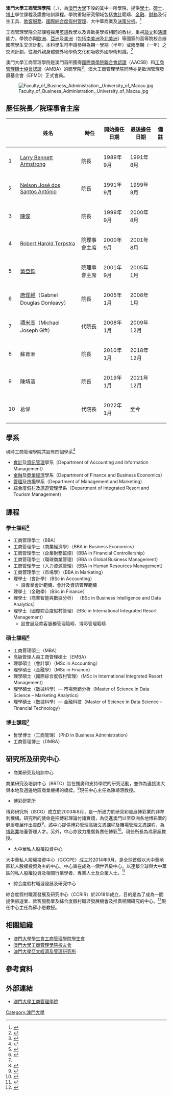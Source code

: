 {{refimprove|time=2015-09-22T10:47:16+00:00}}
{{Infobox University
| name = 澳門大學工商管理學院
| native_name = {{lang|pt|'''Faculdade de Gestão de Empresas'''}}<br />{{lang|en|'''Faculty of Business Administration'''}}
| established = 1989年（東亞大學工商管理學院）<br />1991年（澳門大學工商管理學院）
| dean = 葛偉教授
| faculty = 94<ref name=staff>[https://reg.um.edu.mo/qfacts/y2021/staff/ Staff – Registry, UM]</ref>
| staff = 35<ref name=admin>[https://fba.um.edu.mo/faculty/admin-staff/ Administrative Staff - Faculty of Business Administration | University of Macau]</ref>
| students = 2,995<ref name=student>[https://reg.um.edu.mo/qfacts/y2021/students/registered-students/ Registered Students – Registry, UM] </ref>
| undergrad = 2,342<ref name=student></ref>
| postgrad = 653<ref name=student></ref>
| city = [[澳門|澳門]]
| location = {{MAC}}[[氹仔|氹仔]][[大學大馬路|大學大馬路]]E22工商管理學院<br />{{coord|22.12820|113.54305|display=inline,title}}
| campus = [[市郊|市郊]]
| website = https://fba.um.edu.mo/
}}

'''澳門大學工商管理學院'''（{{lang-pt|'''Faculdade de Gestão de Empresas'''}}，{{lang-en|'''Faculty of Business Administration'''}}），為[[澳門大學|澳門大學]]下設的其中一所學院，提供[[學士|學士]]、[[碩士|碩士]]、[[博士|博士]]學位課程及證書培訓課程。學院重點研究領域包括[[會計學|會計]]範疇、[[金融學|金融]]、[[財務|財務]]及衍生工具、[[款客服務|款客服務]]、[[國際綜合度假村管理|國際綜合度假村管理]]、大中華商業及[[決策分析|決策分析]]。<ref name=about>{{Cite web |url=http://fba.umac.mo/about-fba/?lang=zh-hant |title=澳門大學工商管理學院 – 學院概況 |access-date=2015-09-30 |archive-date=2014-09-08 |archive-url=https://web.archive.org/web/20140908044142/http://fba.umac.mo/about-fba/?lang=zh-hant |dead-url=no }}</ref>

工商管理學院全部課程採用[[英語|英語]]教學以及與歐美學校相同的教材，重視[[論文|論文]]和[[演講|演講]]能力。學院亦與[[歐洲|歐洲]]、[[亞洲|亞洲]]及[[美洲|美洲]]（包括[[南美洲|南美洲]]及[[北美洲|北美洲]]）等國家的高等院校合辦國際學生交流計劃，本科學生可申請參與為期一學期（半年）或兩學期（一年）之交流計劃，往海外親身體驗外地學術文化和吸收外國學術知識。<ref name=exchange>{{Cite web |url=http://www.umac.mo/fba/exchange |title=FBA International Exchange Programme |access-date=2015-09-30 |archive-date=2018-07-08 |archive-url=https://web.archive.org/web/20180708152806/http://www.umac.mo/fba/exchange/ |dead-url=no }}</ref>

澳門大學工商管理學院是澳門首所獲得[[國際商管學院促進協會|國際商學院聯合會認證]]（AACSB）和[[工商管理硕士协会|工商管理碩士協會認證]]（AMBA）的商學院<ref>{{cite web|title=澳大工商管理學院通過歐洲質量發展系統認證資格評審考核|url=https://www.um.edu.mo/zh-hant/news-centre/news-and-events/news-and-press-releases/detail/50056/|access-date=2020-05-20|archive-date=2021-01-04|archive-url=https://web.archive.org/web/20210104022337/https://www.um.edu.mo/zh-hant/news-centre/news-and-events/news-and-press-releases/detail/50056/|dead-url=no}}</ref>，澳大工商管理學院同時亦是歐洲管理發展基金會（EFMD）正式會員。

[[File:Faculty_of_Business_Administration,_University_of_Macau.jpg|thumb]]

== 歷任院長／院理事會主席 ==
{| class="wikitable"
|-
! !! 姓名 !! 時任 !!開始擔任日期 !! 最後擔任日期 !! 備註  
|-
|1||[[Larry_Bennett_Armstrong|Larry Bennett Armstrong]]||院長||1989年9月||1991年8月||
|-
|2||[[Nelson_José_dos_Santos_António|Nelson José dos Santos António]]||院長||1991年9月||1999年8月||
|-
|3||[[陳俊|陳俊]]||院長||1999年9月||2000年8月||
|-
|4||[[Robert_Harold_Terpstra|Robert Harold Terpstra]]||院理事會主席||2000年9月||2001年8月||
|-
|5||[[黃亞鈞|黃亞鈞]]||院理事會主席||2001年9月||2005年1月||
|-
|6||[[唐理維|唐理維]]（Gabriel Douglas Donleavy）||院長||2005年1月||2008年1月||
|-
|7||[[禮米高|禮米高]]（Michael Joseph Gift）||代院長||2008年1月||2009年12月||
|-
|8||蘇育洲 ||院長||2010年1月||2018年12月||
|-
|9
|陳靖涵
|院長
|2019年1月
|2021年12月
|
|-
|10
|葛偉
|代院長
|2022年1月
|至今
|
|}

== 學系 ==
現時工商管理學院共設有四個學系<ref name=department>{{Cite web |url=http://fba.umac.mo/departments/?lang=zh-hant |title=澳門大學工商管理學院 – 學系設置 |access-date=2015-09-30 |archive-date=2015-10-01 |archive-url=https://web.archive.org/web/20151001111619/http://fba.umac.mo/departments/?lang=zh-hant |dead-url=no }}</ref>
* [[會計學|會計]]及[[資訊管理|資訊管理]]學系（Department of Accounting and Information Management）
* [[金融學|金融]]及[[商業經濟學|商業經濟]]學系（Department of Finance and Business Economics）
* [[管理學|管理]]及[[市場學|市場]]學系（Department of Management and Marketing）
*[[度假村|綜合度假村]]及[[旅游|旅遊管理]]學系（Department of Integrated Resort and Tourism Management）

== 課程 ==
=== 學士課程<ref name=undergrad>{{Cite web |url=http://fba.umac.mo/programmes/bachelor/?lang=zh-hant |title=澳門大學工商管理學院 – 學士學位課程 |access-date=2015-09-30 |archive-date=2015-10-01 |archive-url=https://web.archive.org/web/20151001133944/http://fba.umac.mo/programmes/bachelor/?lang=zh-hant |dead-url=no }}</ref> ===
* 工商管理學士（BBA）
* 工商管理學士（商業經濟學）（BBA in Business Economics）
* 工商管理學士（企業財務監控）（BBA in Financial Controllership）
* 工商管理學士（環球商業管理）（BBA in Global Business Management）
* 工商管理學士（人力資源管理）（BBA in Human Resources Management）
* 工商管理學士（市場學）（BBA in Marketing）
* 理學士（會計學）（BSc in Accounting）
** 設專業會計範疇、會計及資訊管理範疇
* 理學士（金融學）（BSc in Finance）
* 理學士（商業智能與數據分析） （BSc in Business Intelligence and Data Analytics）
* 理學士（國際綜合度假村管理）（BSc in International Integrated Resort Management）
** 設會展及款客服務管理範疇、博彩管理範疇

=== 碩士課程<ref name=postgrad>{{Cite web |url=http://www.umac.mo/fba/master/programmes.html |title=FBA POSTGRADUATE STUDIES |access-date=2015-09-30 |archive-date=2016-12-04 |archive-url=https://web.archive.org/web/20161204051106/http://www.umac.mo/fba/master/programmes.html |dead-url=no }}</ref> ===
* 工商管理碩士（MBA）
* 高級管理人員工商管理碩士（EMBA）
* 理學碩士（會計學）（MSc in Accounting）
* 理學碩士（金融學）（MSc in Finance）
* 理學碩士（國際綜合度假村管理）（MSc in International Integrated Resort Management）
* 理學碩士（數據科學）— 市場營銷分析（Master of Science in Data Science – Marketing Analytics）
* 理學碩士（數據科學）— 金融科技（Master of Science in Data Science – Financial Technology）

=== 博士課程<ref name=postgrad></ref> ===
* 哲學博士（工商管理）（PhD in Business Administration）
*工商管理博士（DMBA）

== 研究所及研究中心 ==
* 商業研究及培訓中心

商業研究及培訓中心（BRTC）旨在推廣和支持學院的研究活動，並作為連接澳大與本地及週邊地區商業機構的橋樑。<ref name=brtc>{{Cite web |url=http://www.umac.mo/fba/brtc/aboutchi.html |title=商業研究及培訓中心 |access-date=2015-09-30 |archive-date=2016-03-04 |archive-url=https://web.archive.org/web/20160304121505/http://www.umac.mo/fba/brtc/aboutchi.html |dead-url=no }}</ref>現任中心主任為陳靖涵教授。

* 博彩研究所
博彩研究所（ISCG）成立於2003年8月，是一所致力於研究和發展博彩業的非牟利機構。研究所的使命是把博彩理論付諸實踐，為促進澳門以至亞洲各地博彩業的健康發展作出貢獻<ref name=iscg>{{Cite web |url=http://www.umac.mo/iscg/mission_CN.html |title=澳門大學博彩研究所 |access-date=2015-09-30 |archive-date=2018-04-30 |archive-url=https://web.archive.org/web/20180430221929/http://www.umac.mo/iscg/mission_CN.html |dead-url=no }}</ref>。該中心提供博彩管理高級文憑課程及賭場管理文憑課程，為[[博彩業|博彩業]]培養管理人才。另外，中心亦致力推廣負責任博彩<ref name=responsiblegambling>{{Cite web |url=http://www.umac.mo/iscg/Events/RG_symposium/rg_home_CN.html |title=澳門大學博彩研究所 - 負責任博彩 |access-date=2015-09-30 |archive-url=https://web.archive.org/web/20151001095405/http://www.umac.mo/iscg/Events/RG_symposium/rg_home_CN.html |archive-date=2015-10-01 |dead-url=yes }}</ref>。現任所長為馮家超教授。

* 大中華私人股權投資中心

大中華私人股權投資中心（GCCPE）成立於2014年9月，是全球首個以大中華地區私人股權投資為主的中心。中心旨在成為一個世界級中心，以連繫全球與大中華區的私人股權投資及相關行業學者、專業人士及企業人士。<ref name=gccpe>{{Cite web |url=http://gccpe.umac.mo/?lang=zh-hant |title=Greater China Centre for Private Equity 大中華私人股權投資中心 |access-date=2015-09-30 |archive-url=https://web.archive.org/web/20150803030322/http://gccpe.umac.mo/?lang=zh-hant |archive-date=2015-08-03 |dead-url=yes }}</ref>

* 綜合度假村職涯發展及研究中心

綜合度假村職涯發展及研究中心（CCRIR）於2018年成立，目的是為了成為一間提供旅遊業、款客服務業及綜合度假村職涯發展機會及推廣相關研究的中心。<ref>{{Cite web|title=綜合度假村職涯發展及研究中心(CCRIR)|url=https://ccrir.fba.um.edu.mo/?lang=zh-hant|accessdate=|author=|date=|format=|publisher=|language=}}</ref>現任中心主任為蘇小恩教授。

== 相關組織 ==
* [http://www.facebook.com/澳門大學工商管理學院學生會-150398851670263/ 澳門大學學生會工商管理學院學生會]
* [http://umfbaaa.blogspot.com/ 澳門大學工商管理學院校友會] {{Wayback|url=http://umfbaaa.blogspot.com/ |date=20190705105329 }}
* [http://www.umac.mo/apaem 澳門大學亞太經濟及管理研究所] {{Wayback|url=http://www.umac.mo/apaem |date=20180507051257 }}

== 參考資料 ==
{{reflist}}

== 外部連結 ==
{{commonscat|University of Macau}}
* [http://fba.umac.mo/ 澳門大學工商管理學院] {{Wayback|url=http://fba.umac.mo/ |date=20150105062325 }}

{{澳門大學}}
{{東亞AMBA認證大學}}
{{東亞AACSB認證大學}}

[[Category:澳門大學|Category:澳門大學]]